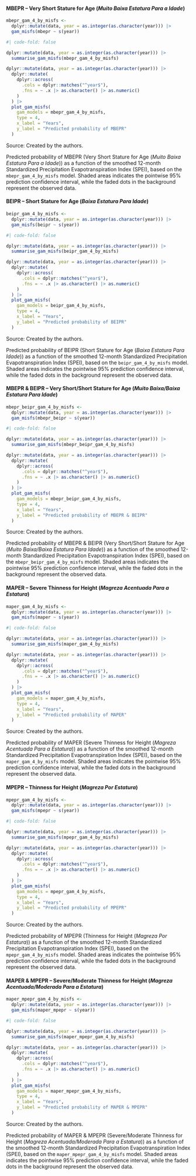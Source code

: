 :::: {.panel-tabset}
#### MBEPR – Very Short Stature for Age (*Muito Baixa Estatura Para a Idade*)

```r
mbepr_gam_4_by_misfs <-
  dplyr::mutate(data, year = as.integer(as.character(year))) |>
  gam_misfs(mbepr ~ s(year))
```

```r
#| code-fold: false

dplyr::mutate(data, year = as.integer(as.character(year))) |>
  summarise_gam_misfs(mbepr_gam_4_by_misfs)
```

::: {#fig-mbepr-gam-4-by-misfs-prediction-versus-spei}
```r
dplyr::mutate(data, year = as.integer(as.character(year))) |>
  dplyr::mutate(
    dplyr::across(
      .cols = dplyr::matches("^year$"),
      .fns = ~ .x |> as.character() |> as.numeric()
    )
  ) |>
  plot_gam_misfs(
    gam_models = mbepr_gam_4_by_misfs,
    type = 4,
    x_label = "Years",
    y_label = "Predicted probability of MBEPR"
  )
```

[Source: Created by the authors.]{.legend}

Predicted probability of MBEPR (Very Short Stature for Age (*Muito Baixa Estatura Para a Idade*)) as a function of the smoothed 12-month Standardized Precipitation Evapotranspiration Index (SPEI), based on the `mbepr_gam_4_by_misfs` model. Shaded areas indicates the pointwise 95% prediction confidence interval, while the faded dots in the background represent the observed data.
:::

#### BEIPR – Short Stature for Age (*Baixa Estatura Para Idade*)

```r
beipr_gam_4_by_misfs <-
  dplyr::mutate(data, year = as.integer(as.character(year))) |>
  gam_misfs(beipr ~ s(year))
```

```r
#| code-fold: false

dplyr::mutate(data, year = as.integer(as.character(year))) |>
  summarise_gam_misfs(beipr_gam_4_by_misfs)
```

::: {#fig-beipr-gam-4-by-misfs-prediction-versus-spei}
```r
dplyr::mutate(data, year = as.integer(as.character(year))) |>
  dplyr::mutate(
    dplyr::across(
      .cols = dplyr::matches("^year$"),
      .fns = ~ .x |> as.character() |> as.numeric()
    )
  ) |>
  plot_gam_misfs(
    gam_models = beipr_gam_4_by_misfs,
    type = 4,
    x_label = "Years",
    y_label = "Predicted probability of BEIPR"
  )
```

[Source: Created by the authors.]{.legend}

Predicted probability of BEIPR (Short Stature for Age (*Baixa Estatura Para Idade*)) as a function of the smoothed 12-month Standardized Precipitation Evapotranspiration Index (SPEI), based on the `beipr_gam_4_by_misfs` model. Shaded areas indicates the pointwise 95% prediction confidence interval, while the faded dots in the background represent the observed data.
:::

#### MBEPR & BEIPR – Very Short/Short Stature for Age (*Muito Baixa/Baixa Estatura Para Idade*)

```r
mbepr_beipr_gam_4_by_misfs <-
  dplyr::mutate(data, year = as.integer(as.character(year))) |>
  gam_misfs(mbepr_beipr ~ s(year))
```

```r
#| code-fold: false

dplyr::mutate(data, year = as.integer(as.character(year))) |>
  summarise_gam_misfs(mbepr_beipr_gam_4_by_misfs)
```

::: {#fig-mbepr-beipr-gam-4-by-misfs-prediction-versus-spei}
```r
dplyr::mutate(data, year = as.integer(as.character(year))) |>
  dplyr::mutate(
    dplyr::across(
      .cols = dplyr::matches("^year$"),
      .fns = ~ .x |> as.character() |> as.numeric()
    )
  ) |>
  plot_gam_misfs(
    gam_models = mbepr_beipr_gam_4_by_misfs,
    type = 4,
    x_label = "Years",
    y_label = "Predicted probability of MBEPR & BEIPR"
  )
```

[Source: Created by the authors.]{.legend}

Predicted probability of MBEPR & BEIPR (Very Short/Short Stature for Age (*Muito Baixa/Baixa Estatura Para Idade*)) as a function of the smoothed 12-month Standardized Precipitation Evapotranspiration Index (SPEI), based on the `mbepr_beipr_gam_4_by_misfs` model. Shaded areas indicates the pointwise 95% prediction confidence interval, while the faded dots in the background represent the observed data.
:::

#### MAPER – Severe Thinness for Height (*Magreza Acentuada Para a Estatura*)

```r
maper_gam_4_by_misfs <-
  dplyr::mutate(data, year = as.integer(as.character(year))) |>
  gam_misfs(maper ~ s(year))
```

```r
#| code-fold: false

dplyr::mutate(data, year = as.integer(as.character(year))) |>
  summarise_gam_misfs(maper_gam_4_by_misfs)
```

::: {#fig-maper-gam-4-by-misfs-prediction-versus-spei}
```r
dplyr::mutate(data, year = as.integer(as.character(year))) |>
  dplyr::mutate(
    dplyr::across(
      .cols = dplyr::matches("^year$"),
      .fns = ~ .x |> as.character() |> as.numeric()
    )
  ) |>
  plot_gam_misfs(
    gam_models = maper_gam_4_by_misfs,
    type = 4,
    x_label = "Years",
    y_label = "Predicted probability of MAPER"
  )
```

[Source: Created by the authors.]{.legend}

Predicted probability of MAPER (Severe Thinness for Height (*Magreza Acentuada Para a Estatura*)) as a function of the smoothed 12-month Standardized Precipitation Evapotranspiration Index (SPEI), based on the `maper_gam_4_by_misfs` model. Shaded areas indicates the pointwise 95% prediction confidence interval, while the faded dots in the background represent the observed data.
:::

#### MPEPR – Thinness for Height (*Magreza Por Estatura*)

```r
mpepr_gam_4_by_misfs <-
  dplyr::mutate(data, year = as.integer(as.character(year))) |>
  gam_misfs(mpepr ~ s(year))
```

```r
#| code-fold: false

dplyr::mutate(data, year = as.integer(as.character(year))) |>
  summarise_gam_misfs(mpepr_gam_4_by_misfs)
```

::: {#fig-mpepr-gam-4-by-misfs-prediction-versus-spei}
```r
dplyr::mutate(data, year = as.integer(as.character(year))) |>
  dplyr::mutate(
    dplyr::across(
      .cols = dplyr::matches("^year$"),
      .fns = ~ .x |> as.character() |> as.numeric()
    )
  ) |>
  plot_gam_misfs(
    gam_models = mpepr_gam_4_by_misfs,
    type = 4,
    x_label = "Years",
    y_label = "Predicted probability of MPEPR"
  )
```

[Source: Created by the authors.]{.legend}

Predicted probability of MPEPR (Thinness for Height (*Magreza Por Estatura*)) as a function of the smoothed 12-month Standardized Precipitation Evapotranspiration Index (SPEI), based on the `mpepr_gam_4_by_misfs` model. Shaded areas indicates the pointwise 95% prediction confidence interval, while the faded dots in the background represent the observed data.
:::

#### MAPER & MPEPR – Severe/Moderate Thinness for Height (*Magreza Acentuada/Moderada Para a Estatura*)

```r
maper_mpepr_gam_4_by_misfs <-
  dplyr::mutate(data, year = as.integer(as.character(year))) |>
  gam_misfs(maper_mpepr ~ s(year))
```

```r
#| code-fold: false

dplyr::mutate(data, year = as.integer(as.character(year))) |>
  summarise_gam_misfs(maper_mpepr_gam_4_by_misfs)
```

::: {#fig-maper-mpepr-gam-4-by-misfs-prediction-versus-spei}
```r
dplyr::mutate(data, year = as.integer(as.character(year))) |>
  dplyr::mutate(
    dplyr::across(
      .cols = dplyr::matches("^year$"),
      .fns = ~ .x |> as.character() |> as.numeric()
    )
  ) |>
  plot_gam_misfs(
    gam_models = maper_mpepr_gam_4_by_misfs,
    type = 4,
    x_label = "Years",
    y_label = "Predicted probability of MAPER & MPEPR"
  )
```

[Source: Created by the authors.]{.legend}

Predicted probability of MAPER & MPEPR (Severe/Moderate Thinness for Height (*Magreza Acentuada/Moderada Para a Estatura*)) as a function of the smoothed 12-month Standardized Precipitation Evapotranspiration Index (SPEI), based on the `maper_mpepr_gam_4_by_misfs` model. Shaded areas indicates the pointwise 95% prediction confidence interval, while the faded dots in the background represent the observed data.
:::
::::

